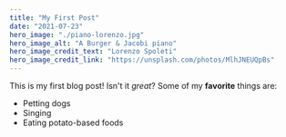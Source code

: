 ```yaml
---
title: "My First Post"
date: "2021-07-23"
hero_image: "./piano-lorenzo.jpg"
hero_image_alt: "A Burger & Jacobi piano"
hero_image_credit_text: "Lorenzo Spoleti"
hero_image_credit_link: "https://unsplash.com/photos/MlhJNEUQpBs"
---
```

This is my first blog post! Isn't it *great*?
Some of my **favorite** things are:
* Petting dogs
* Singing
* Eating potato-based foods